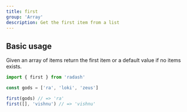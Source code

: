 ```yaml
---
title: first
group: 'Array'
description: Get the first item from a list
---
```


## Basic usage

Given an array of items return the first item or a default value if no items exists.

```ts
import { first } from 'radash'

const gods = ['ra', 'loki', 'zeus']

first(gods) // => 'ra'
first([], 'vishnu') // => 'vishnu'
```
